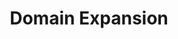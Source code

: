 ---
title: Domain Expansion
description: And they said incremental builds in Astro weren't possible.
tableOfContents: false
hero:
  tagline: And they said incremental builds in Astro weren't possible.
  image:
    file: ../../assets/ion-logo.svg
  actions:
    - text: Expand your domain
      link: /starlight-ion-theme/features/
      icon: right-arrow
      variant: primary
---